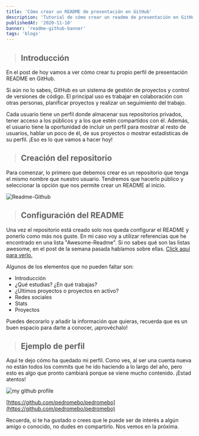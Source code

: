 ```yaml
---
title: 'Cómo crear un README de presentación en GitHub'
description: 'Tutorial de cómo crear un readme de presentación en GitHub.'
publishedAt: '2020-11-10'
banner: 'readme-github-banner'
tags: 'blogs'
---
```


> ## Introducción

En el post de hoy vamos a ver cómo crear tu propio perfil de presentación README en GitHub.

Si aún no lo sabes, GitHub es un sistema de gestión de proyectos y control de versiones de código. El principal uso es trabajar en colaboración con otras personas, planificar proyectos y realizar un seguimiento del trabajo.

Cada usuario tiene un perfil donde almacenar sus repositorios privados, tener acceso a los públicos y a los que estén compartidos con él. Además, el usuario tiene la oportunidad de incluir un perfil para mostrar al resto de usuarios, hablar un poco de él, de sus proyectos o mostrar estadísticas de su perfil. ¡Eso es lo que vamos a hacer hoy!

> ## Creación del repositorio

Para comenzar, lo primero que debemos crear es un repositorio que tenga el mismo nombre que nuestro usuario. Tendremos que hacerlo público y seleccionar la opción que nos permite crear un README al inicio.

![Readme-Github](https://i.gyazo.com/7916574cac1768c8a9bdb1dbd6110591.png)

> ## Configuración del README

Una vez el repositorio está creado solo nos queda configurar el README y ponerlo como más nos guste. En mi caso voy a utilizar referencias que he encontrado en una lista "Awesome-Readme". Si no sabes qué son las listas awesome, en el post de la semana pasada hablamos sobre ellas. [Click aquí para verlo.](https://www.pedromebo.com/awesome-listas-de-recursos-para-programacion)

Algunos de los elementos que no pueden faltar son:

- Introducción
- ¿Qué estudias? ¿En qué trabajas?
- ¿Últimos proyectos o proyectos en activo?
- Redes sociales
- Stats
- Proyectos

Puedes decorarlo y añadir la información que quieras, recuerda que es un buen espacio para darte a conocer, ¡aprovéchalo!

> ## Ejemplo de perfil

Aquí te dejo cómo ha quedado mi perfil. Como ves, al ser una cuenta nueva no están todos los commits que he ido haciendo a lo largo del año, pero esto es algo que pronto cambiará porque se viene mucho contenido. ¡Estad atentos!

![my github profile](https://i.gyazo.com/c6cbcbbd8d24dadfc7af08b92d7f07bd.png)

[https://github.com/pedromebo/pedromebo](https://github.com/pedromebo/pedromebo)

Recuerda, si te ha gustado o crees que le puede ser de interés a algún amigo o conocido, no dudes en compartirlo. Nos vemos en la próxima.
